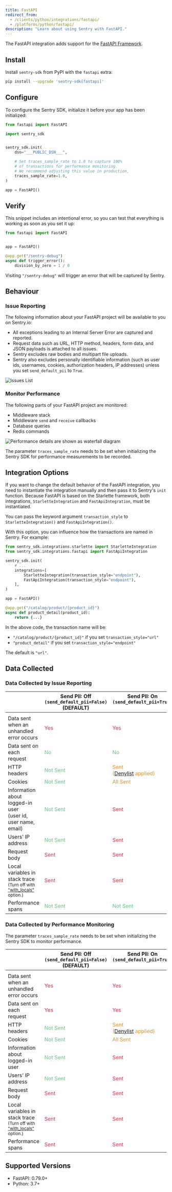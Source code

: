 ```yaml
---
title: FastAPI
redirect_from:
  - /clients/python/integrations/fastapi/
  - /platforms/python/fastapi/
description: "Learn about using Sentry with FastAPI."
---
```


The FastAPI integration adds support for the [FastAPI Framework](https://fastapi.tiangolo.com/).

## Install

Install `sentry-sdk` from PyPI with the `fastapi` extra:

```bash
pip install --upgrade 'sentry-sdk[fastapi]'
```

## Configure

To configure the Sentry SDK, initialize it before your app has been initialized:

```python
from fastapi import FastAPI

import sentry_sdk


sentry_sdk.init(
    dsn="___PUBLIC_DSN___",

    # Set traces_sample_rate to 1.0 to capture 100%
    # of transactions for performance monitoring.
    # We recommend adjusting this value in production,
    traces_sample_rate=1.0,
)

app = FastAPI()
```

## Verify

This snippet includes an intentional error, so you can test that everything is working as soon as you set it up:

```python
from fastapi import FastAPI


app = FastAPI()

@app.get("/sentry-debug")
async def trigger_error():
    division_by_zero = 1 / 0

```

Visiting `"/sentry-debug"` will trigger an error that will be captured by Sentry.

## Behaviour

### Issue Reporting

The following information about your FastAPI project will be available to you on Sentry.io:

- All exceptions leading to an Internal Server Error are captured and reported.
- Request data such as URL, HTTP method, headers, form data, and JSON payloads is attached to all issues.
- Sentry excludes raw bodies and multipart file uploads.
- Sentry also excludes personally identifiable information (such as user ids, usernames, cookies, authorization headers, IP addresses) unless you set `send_default_pii` to `True`.

![Issues List](issues-list.png)

### Monitor Performance

The following parts of your FastAPI project are monitored:

- Middleware stack
- Middleware `send` and `receive` callbacks
- Database queries
- Redis commands

![Performance details are shown as waterfall diagram](performance-details.png)

<Note>

The parameter `traces_sample_rate` needs to be set when initializing the Sentry SDK for performance measurements to be recorded.

</Note>

## Integration Options

If you want to change the default behavior of the FastAPI integration, you need to instantiate the integration manually and then pass it to Sentry's `init` function. Because FastAPI is based on the Starlette framework, both integrations, `StarletteIntegration` and `FastApiIntegration`, must be instantiated.

<ConfigKey name="transaction_style">

You can pass the keyword argument `transaction_style` to `StarletteIntegration()` and `FastApiIntegration()`.

With this option, you can influence how the transactions are named in Sentry. For example:

```python
from sentry_sdk.integrations.starlette import StarletteIntegration
from sentry_sdk.integrations.fastapi import FastApiIntegration

sentry_sdk.init(
    # ...
    integrations=[
        StarletteIntegration(transaction_style="endpoint"),
        FastApiIntegration(transaction_style="endpoint"),
    ],
)

app = FastAPI()

@app.get("/catalog/product/{product_id}")
async def product_detail(product_id):
    return {...}
```

In the above code, the transaction name will be:

- `"/catalog/product/{product_id}"` if you set `transaction_style="url"`
- `"product_detail"` if you set `transaction_style="endpoint"`

The default is `"url"`.

</ConfigKey>

## Data Collected

### Data Collected by Issue Reporting

|                                                                                                                                                 | Send PII: Off <br/>`(send_default_pii=False)` <br/>(DEFAULT) | Send PII: On <br/>`(send_default_pii=True)` <br/>&nbsp;                                                                                                                       |
| ----------------------------------------------------------------------------------------------------------------------------------------------- | ------------------------------------------------------------ | ----------------------------------------------------------------------------------------------------------------------------------------------------------------------------- |
|                                                                                                                                                 |                                                              |                                                                                                                                                                               |
| Data sent when an <br/> unhandled error occurs                                                                                                  | <span style="color: #C83852;">Yes</span>                     | <span style="color: #C83852;">Yes</span>                                                                                                                                      |
| Data sent on <br/> each request                                                                                                                 | <span style="color: #69C289;">No</span>                      | <span style="color: #69C289;">No</span>                                                                                                                                       |
| HTTP headers                                                                                                                                    | <span style="color: #69C289;">Not Sent</span>                | <span style="color: #D79528;">Sent <br/> ([Denylist](https://github.com/getsentry/sentry-python/blob/master/sentry_sdk/integrations/_wsgi_common.py#L19-L26) applied) </span> |
| Cookies                                                                                                                                         | <span style="color: #69C289;">Not Sent</span>                | <span style="color: #D79528;">All Sent <br/></span>                                                                                                                           |
| Information about logged-in user<br/>(user id, user name, email)                                                                                | <span style="color: #69C289;">Not Sent</span>                | <span style="color: #C83852;">Sent</span>                                                                                                                                     |
| Users' IP address                                                                                                                               | <span style="color: #69C289;">Not Sent</span>                | <span style="color: #C83852;">Sent</span>                                                                                                                                     |
| Request body                                                                                                                                    | <span style="color: #C83852;">Sent</span>                    | <span style="color: #C83852;">Sent</span>                                                                                                                                     |
| Local variables in stack trace<br/><small>(Turn off with ["with_locals"](/platforms/python/configuration/options/#with-locals) option.)</small> | <span style="color: #C83852;">Sent</span>                    | <span style="color: #C83852;">Sent</span>                                                                                                                                     |
| Performance spans                                                                                                                               | <span style="color: #69C289;">Not Sent</span>                | <span style="color: #69C289;">Not Sent</span>                                                                                                                                 |

### Data Collected by Performance Monitoring

<Note>

The parameter `traces_sample_rate` needs to be set when initializing the Sentry SDK to monitor performance.

</Note>

|                                                                                                                                                 | Send PII: Off <br/>`(send_default_pii=False)` <br/>(DEFAULT) | Send PII: On <br/>`(send_default_pii=True)` <br/>&nbsp;                                                                                                                      |
| ----------------------------------------------------------------------------------------------------------------------------------------------- | ------------------------------------------------------------ | ---------------------------------------------------------------------------------------------------------------------------------------------------------------------------- |
|                                                                                                                                                 |                                                              |                                                                                                                                                                              |
| Data sent when an <br/> unhandled error occurs                                                                                                  | <span style="color: #C83852;">Yes</span>                     | <span style="color: #C83852;">Yes</span>                                                                                                                                     |
| Data sent on <br/> each request                                                                                                                 | <span style="color: #C83852;">Yes</span>                     | <span style="color: #C83852;">Yes</span>                                                                                                                                     |
| HTTP headers                                                                                                                                    | <span style="color: #69C289;">Not Sent</span>                | <span style="color: #D79528;">Sent <br/> ([Denylist](https://github.com/getsentry/sentry-python/blob/master/sentry_sdk/integrations/_wsgi_common.py#L19-L26) applied)</span> |
| Cookies                                                                                                                                         | <span style="color: #69C289;">Not Sent</span>                | <span style="color: #D79528;">All Sent <br/></span>                                                                                                                          |
| Information about logged-in user                                                                                                                | <span style="color: #69C289;">Not Sent</span>                | <span style="color: #C83852;">Sent</span>                                                                                                                                    |
| Users' IP address                                                                                                                               | <span style="color: #69C289;">Not Sent</span>                | <span style="color: #C83852;">Sent</span>                                                                                                                                    |
| Request body                                                                                                                                    | <span style="color: #C83852;">Sent</span>                    | <span style="color: #C83852;">Sent</span>                                                                                                                                    |
| Local variables in stack trace<br/><small>(Turn off with ["with_locals"](/platforms/python/configuration/options/#with-locals) option.)</small> | <span style="color: #C83852;">Sent</span>                    | <span style="color: #C83852;">Sent</span>                                                                                                                                    |
| Performance spans                                                                                                                               | <span style="color: #C83852;">Sent</span>                    | <span style="color: #C83852;">Sent</span>                                                                                                                                    |

## Supported Versions

- FastAPI: 0.79.0+
- Python: 3.7+
